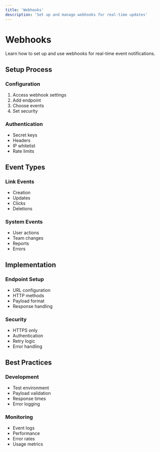 ```yaml
---
title: 'Webhooks'
description: 'Set up and manage webhooks for real-time updates'
---
```


# Webhooks

Learn how to set up and use webhooks for real-time event notifications.

## Setup Process

### Configuration
1. Access webhook settings
2. Add endpoint
3. Choose events
4. Set security

### Authentication
- Secret keys
- Headers
- IP whitelist
- Rate limits

## Event Types

### Link Events
- Creation
- Updates
- Clicks
- Deletions

### System Events
- User actions
- Team changes
- Reports
- Errors

## Implementation

### Endpoint Setup
- URL configuration
- HTTP methods
- Payload format
- Response handling

### Security
- HTTPS only
- Authentication
- Retry logic
- Error handling

## Best Practices

### Development
- Test environment
- Payload validation
- Response times
- Error logging

### Monitoring
- Event logs
- Performance
- Error rates
- Usage metrics
